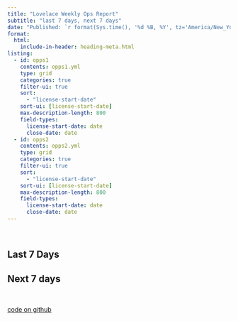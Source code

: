 ```yaml
---
title: "Lovelace Weekly Ops Report"
subtitle: "last 7 days, next 7 days"
date: "Published: `r format(Sys.time(), '%d %B, %Y', tz='America/New_York', usetz = TRUE)`"
format:
  html:
    include-in-header: heading-meta.html
listing:
  - id: opps1
    contents: opps1.yml
    type: grid
    categories: true
    filter-ui: true
    sort:
      - "license-start-date"
    sort-ui: [license-start-date]
    max-description-length: 800
    field-types: 
      license-start-date: date
      close-date: date
  - id: opps2
    contents: opps2.yml
    type: grid
    categories: true
    filter-ui: true
    sort:
      - "license-start-date"
    sort-ui: [license-start-date]
    max-description-length: 800
    field-types: 
      license-start-date: date
      close-date: date
---  
```


<br>

::: {.panel-tabset}

## Last 7 Days

::: {#opps1 .column-body}
:::

## Next 7 days

::: {#opps2 .column-body}
:::

:::

<br>

[code on github](https://github.com/jeremy-allen/quarto-listings-report)
